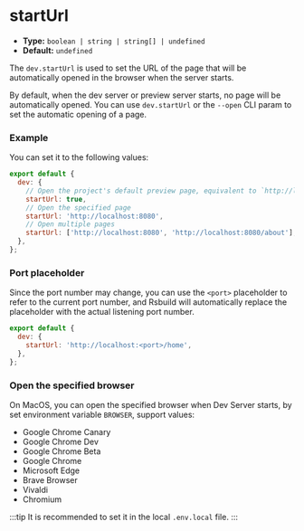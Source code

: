 # startUrl

- **Type:** `boolean | string | string[] | undefined`
- **Default:** `undefined`

The `dev.startUrl` is used to set the URL of the page that will be automatically opened in the browser when the server starts.

By default, when the dev server or preview server starts, no page will be automatically opened. You can use `dev.startUrl` or the `--open` CLI param to set the automatic opening of a page.

### Example

You can set it to the following values:

```js
export default {
  dev: {
    // Open the project's default preview page, equivalent to `http://localhost:<port>`
    startUrl: true,
    // Open the specified page
    startUrl: 'http://localhost:8080',
    // Open multiple pages
    startUrl: ['http://localhost:8080', 'http://localhost:8080/about'],
  },
};
```

### Port placeholder

Since the port number may change, you can use the `<port>` placeholder to refer to the current port number, and Rsbuild will automatically replace the placeholder with the actual listening port number.

```js
export default {
  dev: {
    startUrl: 'http://localhost:<port>/home',
  },
};
```

### Open the specified browser

On MacOS, you can open the specified browser when Dev Server starts, by set environment variable `BROWSER`, support values:

- Google Chrome Canary
- Google Chrome Dev
- Google Chrome Beta
- Google Chrome
- Microsoft Edge
- Brave Browser
- Vivaldi
- Chromium

:::tip
It is recommended to set it in the local `.env.local` file.
:::
